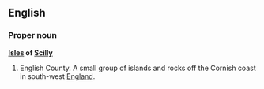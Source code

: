 ==English==
===Proper noun===
'''[[Isle]]s of [[Scilly]]'''

#English County. A small group of islands and rocks off the Cornish coast in south-west [[England]].